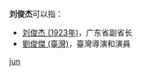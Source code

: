 '''刘俊杰'''可以指：
* [[刘俊杰_(1923年)|刘俊杰 (1923年)]]，广东省副省长
* [[劉俊傑|劉俊傑 (臺灣)]]，臺灣導演和演員

{{disambig}}

[[Category:三字刘姓人名消歧义|jun]]